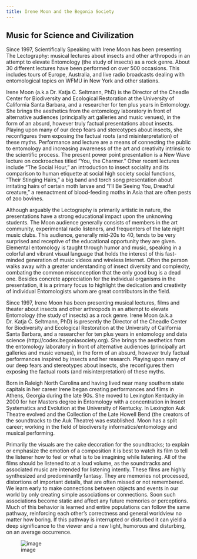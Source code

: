 ```yaml
---
title: Irene Moon and the Begonia Society
---
```


## Music for Science and Civilization

Since 1997, Scientifically Speaking with Irene Moon has been presenting The Lectography: musical lectures about insects and other arthropods in an attempt to elevate Entomology (the study of insects) as a rock genre.  About 30 different lectures have been performed on over 500 occasions.  This includes tours of Europe, Australia, and live radio broadcasts dealing with entomological topics on WFMU in New York and other stations.

Irene Moon (a.k.a Dr. Katja C. Seltmann, PhD) is the Director of the Cheadle Center for Biodiversity and Ecological Restoration at the University of California Santa Barbara, and  a researcher for ten plus years in Entomology. She brings the aesthetics from the entomology laboratory in front of alternative audiences (principally art galleries and music venues), in the form of an absurd, however truly factual presentations about insects. Playing upon many of our deep fears and stereotypes about insects, she reconfigures them exposing the factual roots (and misinterpretation) of these myths. Performance and lecture are a means of connecting the public to entomology and increasing awareness of the art and creativity intrinsic to the scientific process. The present power point presentation is a New Wave lecture on cockroaches titled “You, the Charmer.” Other recent lectures include “The Social Hour,” an introduction to insect sociality and its comparison to human etiquette at social high society social functions,  “Their Stinging Hairs,” a big band and torch song presentation about irritating hairs of certain moth larvae and “I’ll Be Seeing You, Dreadful creature,” a reenactment of blood-feeding moths in Asia that are often pests of zoo bovines.

Although arguably the Lectography is primarily artistic in nature, the presentations have a strong educational impact upon the unknowing students.  The Moon audience generally consists of members in the art community, experimental radio listeners, and frequenters of the late night music clubs.  This audience, generally mid-20s to 40, tends to be very surprised and receptive of the educational opportunity they are given.  Elemental entomology is taught through humor and music, speaking in a colorful and vibrant visual language that holds the interest of this fast-minded generation of music videos and wireless Internet.  Often the person walks away with a greater understanding of insect diversity and complexity, combating the common misconception that the only good bug is a dead one.  Besides concrete appreciation for the individual organisms in the presentation, it is a primary focus to highlight the dedication and creativity of individual Entomologists whom are great contributors in the field.

Since 1997, Irene Moon has been presenting musical lectures, films and theater about insects and other arthropods in an attempt to elevate Entomology (the study of insects) as a rock genre. Irene Moon (a.k.a Dr. Katja C. Seltmann, PhD) is presently the Director of the Cheadle Center for Biodiversity and Ecological Restoration at the University of California Santa Barbara, and  a researcher for ten plus years in entomology and data science (http://codex.begoniasociety.org). She brings the aesthetics from the entomology laboratory in front of alternative audiences (principally art galleries and music venues), in the form of an absurd, however truly factual performances inspired by insects and her research. Playing upon many of our deep fears and stereotypes about insects, she reconfigures them exposing the factual roots (and misinterpretation) of these myths.

Born in Raleigh North Carolina and having lived near many southern state capitals in her career Irene began creating performances and films in Athens, Georgia during the late 90s. She moved to Lexington Kentucky in 2000 for her Masters degree in Entomology with a concentration in Insect Systematics and Evolution at the University of Kentucky. In Lexington Auk Theatre evolved and the Collection of the Late Howell Bend (the creators of the soundtracks to the Auk Theatre) was established. Moon has a split career; working in the field of biodiversity informatics/entomology and musical performing.

Primarily the visuals are the cake decoration for the soundtracks; to explain or emphasize the emotion of a composition it is best to watch its film to tell the listener how to feel or what is to be imagining while listening. All of the films should be listened to at a loud volume, as the soundtracks and associated music are intended for listening intently. These films are highly synthesized and predominantly fantasy. They are memories not processed, distortions of important details, that are often missed or not remembered. We learn early to make connections between objects and events in our world by only creating simple associations or connections. Soon such associations become static and affect any future memories or perceptions. Much of this behavior is learned and entire populations can follow the same pathway, reinforcing each other's correctness and general worldview no matter how boring. If this pathway is interrupted or disturbed it can yield a deep significance to the viewer and a new light, humorous and disturbing, on an average occurrence.

![image](https://notesfromnature.files.wordpress.com/2016/10/irene_moon.jpg)
